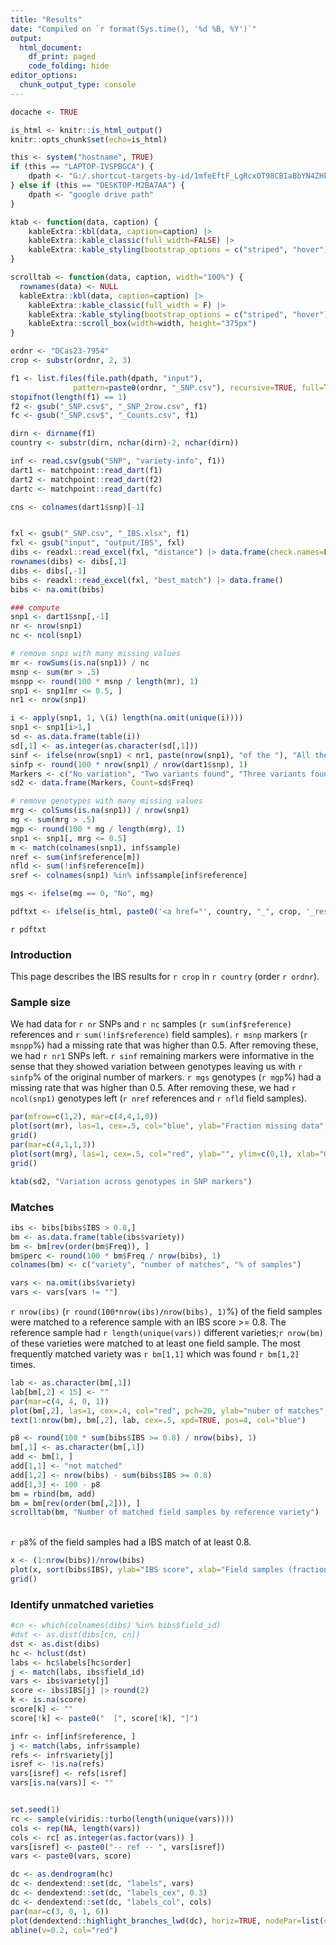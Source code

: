 ```yaml
---
title: "Results"
date: "Compiled on `r format(Sys.time(), '%d %B, %Y')`"
output:
  html_document:
    df_print: paged
    code_folding: hide
editor_options:
  chunk_output_type: console
---
```



```r
docache <- TRUE

is_html <- knitr::is_html_output()
knitr::opts_chunk$set(echo=is_html)

this <- system("hostname", TRUE)
if (this == "LAPTOP-IVSPBGCA") { 
	dpath <- "G:/.shortcut-targets-by-id/1mfeEftF_LgRcxOT98CBIaBbYN4ZHkBr_/share/image"
} else if (this == "DESKTOP-M2BA7AA") {
	dpath <- "google drive path"
}

ktab <- function(data, caption) {
    kableExtra::kbl(data, caption=caption) |>
    kableExtra::kable_classic(full_width=FALSE) |> 
    kableExtra::kable_styling(bootstrap_options = c("striped", "hover"))
}

scrolltab <- function(data, caption, width="100%") {
  rownames(data) <- NULL
  kableExtra::kbl(data, caption=caption) |>
    kableExtra::kable_classic(full_width = F) |>
    kableExtra::kable_styling(bootstrap_options = c("striped", "hover"))  |> 
    kableExtra::scroll_box(width=width, height="375px")
}
```


```r
ordnr <- "DCas23-7954"
crop <- substr(ordnr, 2, 3)

f1 <- list.files(file.path(dpath, "input"), 
              pattern=paste0(ordnr, "_SNP.csv"), recursive=TRUE, full=TRUE)
stopifnot(length(f1) == 1)
f2 <- gsub("_SNP.csv$", "_SNP_2row.csv", f1)
fc <- gsub("_SNP.csv$", "_Counts.csv", f1)

dirn <- dirname(f1)
country <- substr(dirn, nchar(dirn)-2, nchar(dirn))

inf <- read.csv(gsub("SNP", "variety-info", f1))
dart1 <- matchpoint::read_dart(f1)
dart2 <- matchpoint::read_dart(f2)
dartc <- matchpoint::read_dart(fc)

cns <- colnames(dart1$snp)[-1]


fxl <- gsub("_SNP.csv", "_IBS.xlsx", f1)
fxl <- gsub("input", "output/IBS", fxl)
dibs <- readxl::read_excel(fxl, "distance") |> data.frame(check.names=FALSE)
rownames(dibs) <- dibs[,1]
dibs <- dibs[,-1]
bibs <- readxl::read_excel(fxl, "best_match") |> data.frame()
bibs <- na.omit(bibs)

### compute 
snp1 <- dart1$snp[,-1]
nr <- nrow(snp1)
nc <- ncol(snp1)

# remove snps with many missing values
mr <- rowSums(is.na(snp1)) / nc
msnp <- sum(mr > .5)
msnpp <- round(100 * msnp / length(mr), 1)
snp1 <- snp1[mr <= 0.5, ]
nr1 <- nrow(snp1)

i <- apply(snp1, 1, \(i) length(na.omit(unique(i))))
snp1 <- snp1[i>1,]
sd <- as.data.frame(table(i))
sd[,1] <- as.integer(as.character(sd[,1]))
sinf <- ifelse(nrow(snp1) < nr1, paste(nrow(snp1), "of the "), "All the ")
sinfp <- round(100 * nrow(snp1) / nrow(dart1$snp), 1)
Markers <- c("No variation", "Two variants found", "Three variants found")[sd[,1]]
sd2 <- data.frame(Markers, Count=sd$Freq)

# remove genotypes with many missing values
mrg <- colSums(is.na(snp1)) / nrow(snp1)
mg <- sum(mrg > .5)
mgp <- round(100 * mg / length(mrg), 1)
snp1 <- snp1[, mrg <= 0.5]
m <- match(colnames(snp1), inf$sample)
nref <- sum(inf$reference[m])
nfld <- sum(!inf$reference[m])
sref <- colnames(snp1) %in% inf$sample[inf$reference]

mgs <- ifelse(mg == 0, "No", mg)

pdftxt <- ifelse(is_html, paste0('<a href="', country, "_", crop, '_results.pdf">pdf version</a>'), "")
```

`r pdftxt`

### Introduction

This page describes the IBS results for `r crop` in `r country` (order `r ordnr`). 

### Sample size 

We had data for `r nr` SNPs and `r nc` samples (`r sum(inf$reference)` references and `r sum(!inf$reference)` field samples). `r msnp` markers (`r msnpp`%) had a missing rate that was higher than 0.5. After removing these, we had `r nr1` SNPs left. `r sinf` remaining markers were informative in the sense that they showed variation between genotypes leaving us with `r sinfp`% of the original number of markers. `r mgs` genotypes (`r mgp`%) had a missing rate that was higher than 0.5. After removing these, we had `r ncol(snp1)` genotypes left (`r nref` references and `r nfld` field samples).

<div class = "row">
<div class = "col-md-7">
```r
par(mfrow=c(1,2), mar=c(4,4,1,0))
plot(sort(mr), las=1, cex=.5, col="blue", ylab="Fraction missing data", xlab="Markers", ylim=c(0,1), cex.axis=.8)
grid()
par(mar=c(4,1,1,3))
plot(sort(mrg), las=1, cex=.5, col="red", ylab="", ylim=c(0,1), xlab="Genotypes", yaxt = "n", cex.axis=.8)
grid()
```
</div>
<div class = "col-md-3">
```r
ktab(sd2, "Variation across genotypes in SNP markers")
```
</div></div>


### Matches

```r
ibs <- bibs[bibs$IBS > 0.8,]
bm <- as.data.frame(table(ibs$variety))
bm <- bm[rev(order(bm$Freq)), ]
bm$perc <- round(100 * bm$Freq / nrow(bibs), 1)
colnames(bm) <- c("variety", "number of matches", "% of samples")

vars <- na.omit(ibs$variety)
vars <- vars[vars != ""]
```

`r nrow(ibs)` (`r round(100*nrow(ibs)/nrow(bibs), 1)`%) of the field samples were matched to a reference sample with an IBS score >= 0.8. The reference sample had `r length(unique(vars))` different varieties;`r nrow(bm)` of these varieties were matched to at least one field sample. The most frequently matched variety was `r bm[1,1]` which was found `r bm[1,2]` times. 

<div class = "row">
<div class = "col-md-6">
```r
lab <- as.character(bm[,1])
lab[bm[,2] < 15] <- ""
par(mar=c(4, 4, 0, 1))
plot(bm[,2], las=1, cex=.4, col="red", pch=20, ylab="nuber of matches", xlab="order")
text(1:nrow(bm), bm[,2], lab, cex=.5, xpd=TRUE, pos=4, col="blue")
```
</div>
<div class = "col-md-6">
```r
p8 <- round(100 * sum(bibs$IBS >= 0.8) / nrow(bibs), 1)
bm[,1] <- as.character(bm[,1])
add <- bm[1, ]
add[1,1] <- "not matched"
add[1,2] <- nrow(bibs) - sum(bibs$IBS >= 0.8)
add[1,3] <- 100 - p8
bm = rbind(bm, add)
bm = bm[rev(order(bm[,2])), ]
scrolltab(bm, "Number of matched field samples by reference variety")
```
</div></div>

</br>
`r p8`% of the field samples had a IBS match of at least 0.8. 

```r
x <- (1:nrow(bibs))/nrow(bibs)
plot(x, sort(bibs$IBS), ylab="IBS score", xlab="Field samples (fraction)", pch=20, col="red", las=1, cex=.5)
grid()
```

### Identify unmatched varieties

```r
#cn <- which(colnames(dibs) %in% bibs$field_id)
#dst <- as.dist(dibs[cn, cn])
dst <- as.dist(dibs)
hc <- hclust(dst)
labs <- hc$labels[hc$order]
j <- match(labs, ibs$field_id)
vars <- ibs$variety[j]
score <- ibs$IBS[j] |> round(2)
k <- is.na(score)
score[k] <- ""
score[!k] <- paste0("  [", score[!k], "]")

infr <- inf[inf$reference, ]
j <- match(labs, infr$sample)
refs <- infr$variety[j]
isref <- !is.na(refs)
vars[isref] <- refs[isref]
vars[is.na(vars)] <- ""


set.seed(1)
rc <- sample(viridis::turbo(length(unique(vars))))
cols <- rep(NA, length(vars))
cols <- rc[ as.integer(as.factor(vars)) ]
vars[isref] <- paste0("-- ref -- ", vars[isref])
vars <- paste0(vars, score)

dc <- as.dendrogram(hc)
dc <- dendextend::set(dc, "labels", vars)
dc <- dendextend::set(dc, "labels_cex", 0.3)
dc <- dendextend::set(dc, "labels_col", cols)
par(mar=c(3, 0, 1, 6))
plot(dendextend::highlight_branches_lwd(dc), horiz=TRUE, nodePar=list(cex=.1), cex=.6)
abline(v=0.2, col="red")
```

